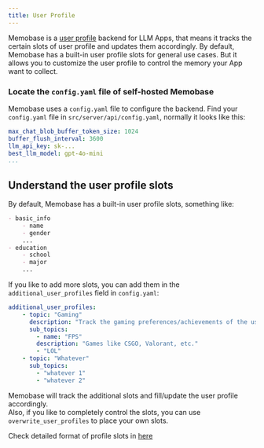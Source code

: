 ```yaml
---
title: User Profile
---
```

Memobase is a [user profile](/features#user-profile-as-memory) backend for LLM Apps, that means it tracks the certain slots of user profile and updates them accordingly.
By default, Memobase has a built-in user profile slots for general use cases.
But it allows you to customize the user profile to control the memory your App want to collect. 

### Locate the `config.yaml` file of self-hosted Memobase
Memobase uses a `config.yaml` file to configure the backend. 
Find your `config.yaml` file in `src/server/api/config.yaml`, normally it looks like this:

```yaml
max_chat_blob_buffer_token_size: 1024
buffer_flush_interval: 3600
llm_api_key: sk-...
best_llm_model: gpt-4o-mini
...

```
## Understand the user profile slots
By default, Memobase has a built-in user profile slots, something like:
```markdown
- basic_info
    - name
    - gender
    ...
- education
    - school
    - major
    ...
```
If you like to add more slots, you can add them in the `additional_user_profiles` field in `config.yaml`:
```yaml
additional_user_profiles:
    - topic: "Gaming"
      description: "Track the gaming preferences/achievements of the user."
      sub_topics:
        - name: "FPS"
        description: "Games like CSGO, Valorant, etc."
        - "LOL"
    - topic: "Whatever"
      sub_topics:
        - "whatever 1"
        - "whatever 2"
```
Memobase will track the additional slots and fill/update the user profile accordingly.  
Also, if you like to completely control the slots, you can use `overwrite_user_profiles` to place your own slots.

Check detailed format of profile slots in [here](/features/profile_desc)